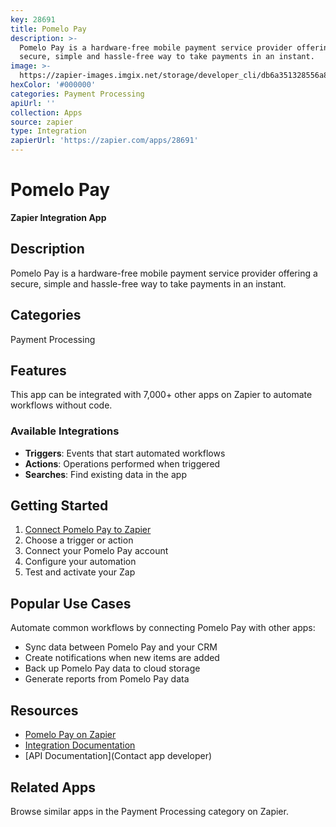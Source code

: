```yaml
---
key: 28691
title: Pomelo Pay
description: >-
  Pomelo Pay is a hardware-free mobile payment service provider offering a
  secure, simple and hassle-free way to take payments in an instant.
image: >-
  https://zapier-images.imgix.net/storage/developer_cli/db6a351328556a8f1e61c818ef1219aa.png?auto=format%2Ccompress&ixlib=python-3.0.0&q=50
hexColor: '#000000'
categories: Payment Processing
apiUrl: ''
collection: Apps
source: zapier
type: Integration
zapierUrl: 'https://zapier.com/apps/28691'
---
```

# Pomelo Pay

**Zapier Integration App**

## Description

Pomelo Pay is a hardware-free mobile payment service provider offering a secure, simple and hassle-free way to take payments in an instant.

## Categories

Payment Processing

## Features

This app can be integrated with 7,000+ other apps on Zapier to automate workflows without code.

### Available Integrations

- **Triggers**: Events that start automated workflows
- **Actions**: Operations performed when triggered
- **Searches**: Find existing data in the app

## Getting Started

1. [Connect Pomelo Pay to Zapier](https://zapier.com/apps/28691)
2. Choose a trigger or action
3. Connect your Pomelo Pay account
4. Configure your automation
5. Test and activate your Zap

## Popular Use Cases

Automate common workflows by connecting Pomelo Pay with other apps:

- Sync data between Pomelo Pay and your CRM
- Create notifications when new items are added
- Back up Pomelo Pay data to cloud storage
- Generate reports from Pomelo Pay data

## Resources

- [Pomelo Pay on Zapier](https://zapier.com/apps/28691)
- [Integration Documentation](https://zapier.com/apps/28691/integrations)
- [API Documentation](Contact app developer)

## Related Apps

Browse similar apps in the Payment Processing category on Zapier.
